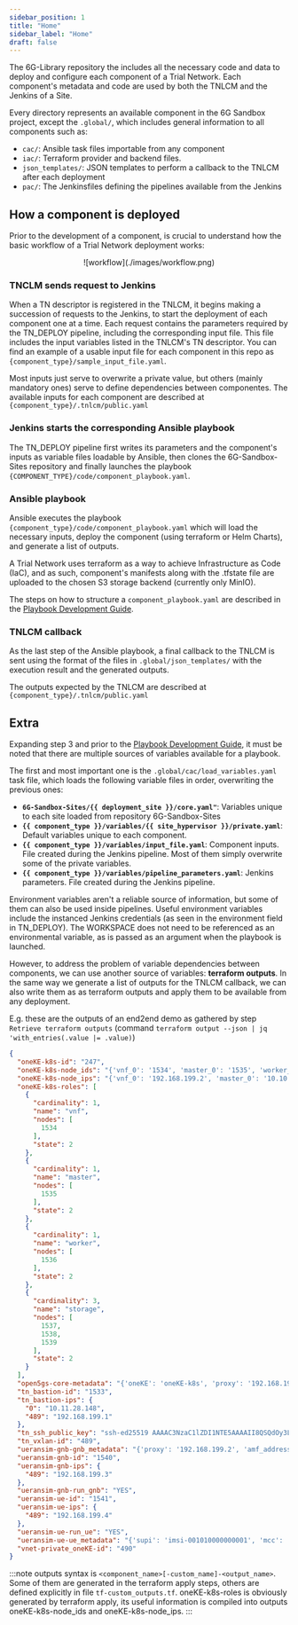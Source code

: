 ```yaml
---
sidebar_position: 1
title: "Home"
sidebar_label: "Home"
draft: false
---
```



The 6G-Library repository the includes all the necessary code and data to deploy and configure each component of a Trial Network. Each component's metadata and code are used by both the TNLCM and the Jenkins of a Site.

Every directory represents an available component in the 6G Sandbox project, except the `.global/`, which includes general information to all components such as:
- `cac/`: Ansible task files importable from any component
- `iac/`: Terraform provider and backend files.
- `json_templates/`: JSON templates to perform a callback to the TNLCM after each deployment
- `pac/`: The Jenkinsfiles defining the pipelines available from the Jenkins

## How a component is deployed

Prior to the development of a component, is crucial to understand how the basic workflow of a Trial Network deployment works:

<p align="center">
  ![workflow](./images/workflow.png)
</p>

### TNCLM sends request to Jenkins

When a TN descriptor is registered in the TNLCM, it begins making a succession of requests to the Jenkins, to start the deployment of each component one at a time.
Each request contains the parameters required by the <Link to={LIBRARY_GLOBAL_PAC_TN_DEPLOY}>TN_DEPLOY</Link> pipeline, including the corresponding input file. This file includes the input variables listed in the TNLCM's TN descriptor. You can find an example of a usable input file for each component in this repo as `{component_type}/sample_input_file.yaml`.

Most inputs just serve to overwrite a private value, but others (mainly mandatory ones) serve to define dependencies between componentes.
The available inputs for each component are described at `{component_type}/.tnlcm/public.yaml`

### Jenkins starts the corresponding Ansible playbook

The TN_DEPLOY pipeline first writes its parameters and the component's inputs as variable files loadable by Ansible, then clones the <Link to={SANDBOX_SITES_REPO_URL}>6G-Sandbox-Sites repository</Link> and finally launches the playbook `{COMPONENT_TYPE}/code/component_playbook.yaml`.

### Ansible playbook

Ansible executes the playbook `{component_type}/code/component_playbook.yaml` which will load the necessary inputs, deploy the component (using terraform or Helm Charts), and generate a list of outputs.

A Trial Network uses terraform as a way to achieve Infrastructure as Code (IaC), and as such, component's manifests along with the .tfstate file are uploaded to the chosen S3 storage backend (currently only MinIO).

The steps on how to structure a `component_playbook.yaml` are described in the [Playbook Development Guide](./playbook-deployment-guide.mdx).

### TNLCM callback

As the last step of the Ansible playbook, a final callback to the TNLCM is sent using the format of the files in `.global/json_templates/` with the execution result and the generated outputs.

The outputs expected by the TNLCM are described at `{component_type}/.tnlcm/public.yaml`

## Extra

Expanding step 3 and prior to the [Playbook Development Guide](./playbook-deployment-guide.mdx), it must be noted that there are multiple sources of variables available for a playbook.

The first and most important one is the <Link to={LIBRARY_GLOBAL_CAC_LOAD_VARIABLES}>`.global/cac/load_variables.yaml`</Link> task file, which loads the following variable files in order, overwriting the previous ones:
- **`6G-Sandbox-Sites/{{ deployment_site }}/core.yaml"`**: Variables unique to each site loaded from repository <Link to={SANDBOX_SITES_REPO_URL}>6G-Sandbox-Sites</Link>
- **`{{ component_type }}/variables/{{ site_hypervisor }}/private.yaml`**: Default variables unique to each component.
- **`{{ component_type }}/variables/input_file.yaml`**: Component inputs. File created during the Jenkins pipeline. Most of them simply overwrite some of the private variables.
- **`{{ component_type }}/variables/pipeline_parameters.yaml`**: Jenkins parameters. File created during the Jenkins pipeline.

Environment variables aren't a reliable source of information, but some of them can also be used inside pipelines. Useful environment variables include the instanced Jenkins credentials (as seen in the environment field in <Link to={LIBRARY_GLOBAL_PAC_TN_DEPLOY}>TN_DEPLOY</Link>). The WORKSPACE does not need to be referenced as an environmental variable, as is passed as an argument when the playbook is launched.

However, to address the problem of variable dependencies between components, we can use another source of variables: **terraform outputs**.
In the same way we generate a list of outputs for the TNLCM callback, we can also write them as as terraform outputs and apply them to be available from any deployment.

E.g. these are the outputs of an end2end demo as gathered by step `Retrieve terraform outputs` (command `terraform output --json | jq 'with_entries(.value |= .value)`)

```json
{
  "oneKE-k8s-id": "247",
  "oneKE-k8s-node_ids": "{'vnf_0': '1534', 'master_0': '1535', 'worker_0': '1536', 'storage_0': '1537', 'storage_1': '1538', 'storage_2': '1539'}",
  "oneKE-k8s-node_ips": "{'vnf_0': '192.168.199.2', 'master_0': '10.10.10.2', 'worker_0': '10.10.10.3', 'storage_0': '10.10.10.4', 'storage_1': '10.10.10.5', 'storage_2': '10.10.10.6'}",
  "oneKE-k8s-roles": [
    {
      "cardinality": 1,
      "name": "vnf",
      "nodes": [
        1534
      ],
      "state": 2
    },
    {
      "cardinality": 1,
      "name": "master",
      "nodes": [
        1535
      ],
      "state": 2
    },
    {
      "cardinality": 1,
      "name": "worker",
      "nodes": [
        1536
      ],
      "state": 2
    },
    {
      "cardinality": 3,
      "name": "storage",
      "nodes": [
        1537,
        1538,
        1539
      ],
      "state": 2
    }
  ],
  "open5gs-core-metadata": "{'oneKE': 'oneKE-k8s', 'proxy': '192.168.199.2', 'mcc': '001', 'mnc': '01', 'msin': '0000000001', 'key': '465B5CE8B199B49FAA5F0A2EE238A6BC', 'opc': 'E8ED289DEBA952E4283B54E88E6183CA', 'apn': 'internet', 'tac': '200', 's_nssai_sst': '1', 's_nssai_sd': '1', 'amf_ip': '10.10.10.200', 'upf_ip': '10.10.10.200'}",
  "tn_bastion-id": "1533",
  "tn_bastion-ips": {
    "0": "10.11.28.148",
    "489": "192.168.199.1"
  },
  "tn_ssh_public_key": "ssh-ed25519 AAAAC3NzaC1lZDI1NTE5AAAAII8QSQdOy3LAS7EG1F19eiOtjGVO6+I7NY+94JrMfIaw tnuser@e2enueva",
  "tn_vxlan-id": "489",
  "ueransim-gnb-gnb_metadata": "{'proxy': '192.168.199.2', 'amf_address': '10.10.10.200', 'mcc': '001', 'mnc': '01', 'msin': '0000000001', 'key': '465B5CE8B199B49FAA5F0A2EE238A6BC', 'opc': 'E8ED289DEBA952E4283B54E88E6183CA', 'apn': 'internet', 'tac': '200', 'sst': '1', 'sd': '1', 'gnb_address': '192.168.199.3'}",
  "ueransim-gnb-id": "1540",
  "ueransim-gnb-ips": {
    "489": "192.168.199.3"
  },
  "ueransim-gnb-run_gnb": "YES",
  "ueransim-ue-id": "1541",
  "ueransim-ue-ips": {
    "489": "192.168.199.4"
  },
  "ueransim-ue-run_ue": "YES",
  "ueransim-ue-ue_metadata": "{'supi': 'imsi-001010000000001', 'mcc': '001', 'mnc': '01', 'key': '465B5CE8B199B49FAA5F0A2EE238A6BC', 'opc': 'E8ED289DEBA952E4283B54E88E6183CA', 'gnbSearchList': '192.168.199.3', 'apn': 'internet', 'sst': '1', 'sd': '1'}",
  "vnet-private_oneKE-id": "490"
}
```

:::note
outputs syntax is `<component_name>[-custom_name]-<output_name>`. Some of them are generated in the terraform apply steps, others are defined explicitly in file `tf-custom_outputs.tf`. oneKE-k8s-roles is obviously generated by terraform apply, its useful information is compiled into outputs oneKE-k8s-node_ids and oneKE-k8s-node_ips.
:::
